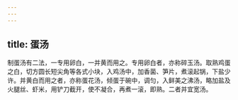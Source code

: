 ```yaml
---
---
---
```

title: 蛋汤
---



制蛋汤有二法，一专用卵白，一并黄而用之。专用卵白者，亦称碎玉汤。取熟鸡蛋之白，切方圆长短尖角等各式小块，入鸡汤中，加香菌、笋片，煮滚起锅，下盐少许。并黄白而用之者，亦称蛋花汤，倾蛋于碗中，调匀，入鲜美之沸汤，略加盐及火腿丝、虾米，用铲刀截开，使不凝合，再煮一滚，即熟。二者并宜宽汤。